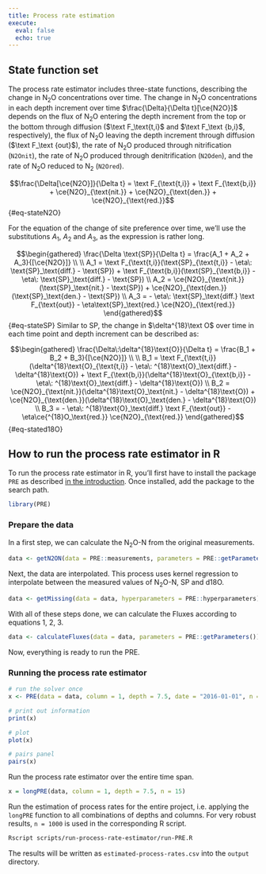 ```yaml
---
title: Process rate estimation
execute: 
  eval: false
  echo: true
---
```


## State function set

The process rate estimator includes three-state functions, describing the change in N~2~O concentrations over time.
The change in N~2~O concentrations in each depth increment over time $\frac{\Delta}{\Delta t}[\ce{N2O}]$ depends on the flux of N~2~O entering the depth increment from the top or the bottom through diffusion ($\text F_\text{t,i}$ and $\text F_\text {b,i}$, respectively), the flux of N~2~O leaving the depth increment through diffusion ($\text F_\text {out}$), the rate of N~2~O produced through nitrification (`N2Onit`), the rate of N~2~O produced through denitrification (`N2Oden`), and the rate of N~2~O reduced to N~2~ (`N2Ored`).

$$\frac{\Delta[\ce{N2O}]}{\Delta t} = \text F_{\text{t,i}} + \text F_{\text{b,i}}  + \ce{N2O}_{\text{nit.}} + \ce{N2O}_{\text{den.}} + \ce{N2O}_{\text{red.}}$${#eq-stateN2O}

For the equation of the change of site preference over time, we'll use the substitutions $A_1$, $A_2$ and $A_3$, as the expression is rather long.

$$\begin{gathered}
\frac{\Delta \text{SP}}{\Delta t} = \frac{A_1 + A_2 + A_3}{[\ce{N2O}]} \\ \\
A_1 = \text F_{\text{t,i}}(\text{SP}_{\text{t,i}} - \eta\: \text{SP}_\text{diff.} - \text{SP}) + \text F_{\text{b,i}}(\text{SP}_{\text{b,i}} - \eta\: \text{SP}_\text{diff.} - \text{SP}) \\
A_2 = \ce{N2O}_{\text{nit.}}(\text{SP}_\text{nit.} - \text{SP}) + \ce{N2O}_{\text{den.}}(\text{SP}_\text{den.} - \text{SP}) \\
A_3 = - \eta\: \text{SP}_\text{diff.} \text F_{\text{out}} - \eta\text{SP}_\text{red.} \ce{N2O}_{\text{red.}}
\end{gathered}$${#eq-stateSP}
Similar to $\text{SP}$, the change in $\delta^{18}\text O$ over time in each time point and depth increment can be described as:

$$\begin{gathered}
\frac{\Delta\:\delta^{18}\text{O}}{\Delta t} = \frac{B_1 + B_2 + B_3}{[\ce{N2O}]} \\ \\
B_1 = \text F_{\text{t,i}}(\delta^{18}\text{O}_{\text{t,i}} - \eta\: ^{18}\text{O}_\text{diff.} - \delta^{18}\text{O}) + \text F_{\text{b,i}}(\delta^{18}\text{O}_{\text{b,i}} - \eta\: ^{18}\text{O}_\text{diff.} - \delta^{18}\text{O}) \\
B_2 = \ce{N2O}_{\text{nit.}}(\delta^{18}\text{O}_\text{nit.} - \delta^{18}\text{O}) + \ce{N2O}_{\text{den.}}(\delta^{18}\text{O}_\text{den.} - \delta^{18}\text{O}) \\
B_3 = - \eta\: ^{18}\text{O}_\text{diff.} \text F_{\text{out}} - \eta\ce{^{18}O_\text{red.}} \ce{N2O}_{\text{red.}}
\end{gathered}$${#eq-stated18O}

## How to run the process rate estimator in R

To run the process rate estimator in R, you'll first have to install the package `PRE` as described [in the introduction](https://damian-oswald.github.io/process-rate-estimator/introduction.html#installation-of-the-r-package-pre).
Once installed, add the package to the search path.

```r
library(PRE)
```

### Prepare the data

In a first step, we can calculate the N~2~O-N from the original measurements.

```r
data <- getN2ON(data = PRE::measurements, parameters = PRE::getParameters())
```

Next, the data are interpolated. This process uses kernel regression to interpolate between the measured values of N~2~O-N, SP and d18O.

```r
data <- getMissing(data = data, hyperparameters = PRE::hyperparameters)
```

With all of these steps done, we can calculate the Fluxes according to equations 1, 2, 3.

```r
data <- calculateFluxes(data = data, parameters = PRE::getParameters())
```

Now, everything is ready to run the PRE.

### Running the process rate estimator

```r
# run the solver once
x <- PRE(data = data, column = 1, depth = 7.5, date = "2016-01-01", n = 1000)

# print out information
print(x)

# plot
plot(x)

# pairs panel
pairs(x)
```

Run the process rate estimator over the entire time span.

```r
x = longPRE(data, column = 1, depth = 7.5, n = 15)
```

Run the estimation of process rates for the entire project, i.e. applying the `longPRE` function to all combinations of depths and columns.
For very robust results, `n = 1000` is used in the corresponding R script.

```zsh
Rscript scripts/run-process-rate-estimator/run-PRE.R
```

The results will be written as `estimated-process-rates.csv` into the `output` directory.